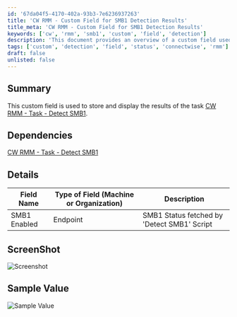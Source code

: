```yaml
---
id: '67da04f5-4170-402a-93b3-7e6236937263'
title: 'CW RMM - Custom Field for SMB1 Detection Results'
title_meta: 'CW RMM - Custom Field for SMB1 Detection Results'
keywords: ['cw', 'rmm', 'smb1', 'custom', 'field', 'detection']
description: 'This document provides an overview of a custom field used in ConnectWise RMM to store and display the results of the task that detects SMB1 status. It includes details on dependencies, field types, and sample values.'
tags: ['custom', 'detection', 'field', 'status', 'connectwise', 'rmm']
draft: false
unlisted: false
---
```

## Summary

This custom field is used to store and display the results of the task [CW RMM - Task - Detect SMB1](https://proval.itglue.com/DOC-5078775-14419758).

## Dependencies

[CW RMM - Task - Detect SMB1](https://proval.itglue.com/DOC-5078775-14419758)

## Details

| Field Name       | Type of Field (Machine or Organization) | Description                                 |
|------------------|-----------------------------------------|---------------------------------------------|
| SMB1 Enabled     | Endpoint                                | SMB1 Status fetched by 'Detect SMB1' Script |

## ScreenShot

![Screenshot](../../../static/img/SMB1-Enabled/image_1.png)

## Sample Value

![Sample Value](../../../static/img/SMB1-Enabled/image_2.png)












